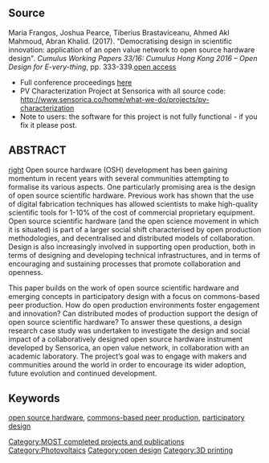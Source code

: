{{MOST}}
{{Pearce-pubs}}

==Source==
Maria Frangos, Joshua Pearce, Tiberius Brastaviceanu, Ahmed Akl Mahmoud, Abran Khalid. (2017). "Democratising design in scientific innovation: application of an open value network to open source hardware design". ''Cumulus Working Papers 33/16: Cumulus Hong Kong 2016 – Open Design for E-very-thing'', pp. 333-339.[https://www.academia.edu/32745011/Democratising_design_in_scientific_innovation_application_of_an_open_value_network_to_open_source_hardware_design open access]
* Full conference proceedings [http://cumulus.hkdihongkong2016.org/uploads/files/cumulus_hong_kong_2016_working_papers_final.pdf here]
* PV Characterization Project at Sensorica with all source code: http://www.sensorica.co/home/what-we-do/projects/pv-characterization
* Note to users: the software for this project is not fully functional - if you fix it please post.

{{Statusboxtop}}
{{status-design}}
{{boxbottom}}

==ABSTRACT==
[[image:Sensorica-pv.png|right]]
Open source hardware (OSH) development has been gaining momentum in recent years with several communities attempting to formalise its various aspects. One particularly promising area is the design of open source scientific hardware. Previous work has shown that the use of digital fabrication techniques has allowed scientists to make high-quality scientific tools for 1-10% of the cost of commercial proprietary equipment. Open source scientific hardware (and the open science movement in which it is situated) is part of a larger social shift characterised by open production
methodologies, and decentralised and distributed models of collaboration. Design is also increasingly involved in supporting open production, both in terms of designing and developing technical infrastructures, and in terms of encouraging and sustaining processes that promote collaboration and openness.

This paper builds on the work of open source scientific hardware and emerging concepts in participatory design with a focus on commons-based peer production. How do open production environments foster engagement and innovation? Can distributed modes of production support the design of open source scientific hardware? To answer these questions, a design research case study was undertaken to investigate the design and social impact of a collaboratively designed open source hardware instrument developed by Sensorica, an open value network, in collaboration with an academic laboratory. The project’s goal was to engage with makers and communities around the world in order to encourage its wider adoption, future evolution and continued development.

==Keywords==
[[open source hardware]], [[commons-based peer production]], [[participatory design]]

[[Category:MOST completed projects and publications]]
[[Category:Photovoltaics]]
[[Category:open design]]
[[Category:3D printing]]